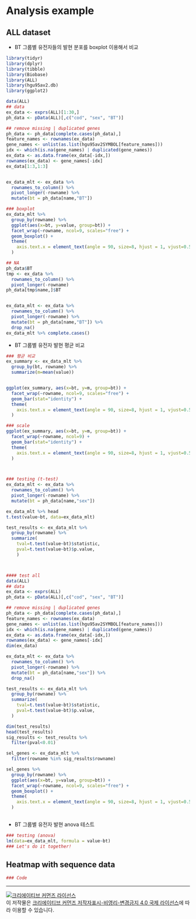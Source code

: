 # Analysis example 



## ALL dataset 

* BT 그룹별 유전자들의 발현 분포를 boxplot 이용해서 비교 

```r

library(tidyr)
library(dplyr)
library(tibble)
library(Biobase)
library(ALL)
library(hgu95av2.db)
library(ggplot2)

data(ALL)
## data
ex_data <- exprs(ALL)[1:30,]
ph_data <- pData(ALL)[,c("cod", "sex", "BT")]

## remove missing | duplicated genes
ph_data <- ph_data[complete.cases(ph_data),]
feature_names <- rownames(ex_data)
gene_names <- unlist(as.list(hgu95av2SYMBOL[feature_names]))
idx <- which(is.na(gene_names) | duplicated(gene_names))
ex_data <- as.data.frame(ex_data[-idx,])
rownames(ex_data) <- gene_names[-idx]
ex_data[1:3,1:3]


ex_data_mlt <- ex_data %>% 
  rownames_to_column() %>% 
  pivot_longer(-rowname) %>% 
  mutate(bt = ph_data[name,"BT"])

### boxplot
ex_data_mlt %>% 
  group_by(rowname) %>% 
  ggplot(aes(x=bt, y=value, group=bt)) +
  facet_wrap(~rowname, ncol=9, scales="free") +
  geom_boxplot() +
  theme(
    axis.text.x = element_text(angle = 90, size=8, hjust = 1, vjust=0.5)
  )

## NA
ph_data$BT
tmp <- ex_data %>% 
  rownames_to_column() %>% 
  pivot_longer(-rowname) 
ph_data[tmp$name,]$BT


ex_data_mlt <- ex_data %>% 
  rownames_to_column() %>% 
  pivot_longer(-rowname) %>% 
  mutate(bt = ph_data[name,"BT"]) %>% 
  drop_na()
ex_data_mlt %>% complete.cases()

```


* BT 그룹별 유전자 발현 평균 비교 

```r


### 평균 비교
ex_summary <- ex_data_mlt %>% 
  group_by(bt, rowname) %>% 
  summarize(m=mean(value))


ggplot(ex_summary, aes(x=bt, y=m, group=bt)) +
  facet_wrap(~rowname, ncol=9, scales="free") +
  geom_bar(stat="identity") +
  theme(
    axis.text.x = element_text(angle = 90, size=8, hjust = 1, vjust=0.5)
  )

### scale 
ggplot(ex_summary, aes(x=bt, y=m, group=bt)) +
  facet_wrap(~rowname, ncol=9) +
  geom_bar(stat="identity") +
  theme(
    axis.text.x = element_text(angle = 90, size=8, hjust = 1, vjust=0.5)
  )



### testing (t-test)
ex_data_mlt <- ex_data %>% 
  rownames_to_column() %>% 
  pivot_longer(-rowname) %>% 
  mutate(bt = ph_data[name,"sex"])

ex_data_mlt %>% head
t.test(value~bt, data=ex_data_mlt)

test_results <- ex_data_mlt %>% 
  group_by(rowname) %>% 
  summarize(
    tval=t.test(value~bt)$statistic,
    pval=t.test(value~bt)$p.value,
    )



#### test all
data(ALL)
## data
ex_data <- exprs(ALL)
ph_data <- pData(ALL)[,c("cod", "sex", "BT")]

## remove missing | duplicated genes
ph_data <- ph_data[complete.cases(ph_data),]
feature_names <- rownames(ex_data)
gene_names <- unlist(as.list(hgu95av2SYMBOL[feature_names]))
idx <- which(is.na(gene_names) | duplicated(gene_names))
ex_data <- as.data.frame(ex_data[-idx,])
rownames(ex_data) <- gene_names[-idx]
dim(ex_data)

ex_data_mlt <- ex_data %>% 
  rownames_to_column() %>% 
  pivot_longer(-rowname) %>% 
  mutate(bt = ph_data[name,"sex"]) %>% 
  drop_na()

test_results <- ex_data_mlt %>% 
  group_by(rowname) %>% 
  summarize(
    tval=t.test(value~bt)$statistic,
    pval=t.test(value~bt)$p.value,
  )

dim(test_results)
head(test_results)
sig_results <- test_results %>% 
  filter(pval<0.01) 

sel_genes <- ex_data_mlt %>% 
  filter(rowname %in% sig_results$rowname)

sel_genes %>% 
  group_by(rowname) %>% 
  ggplot(aes(x=bt, y=value, group=bt)) +
  facet_wrap(~rowname, ncol=9, scales="free") +
  geom_boxplot() +
  theme(
    axis.text.x = element_text(angle = 90, size=8, hjust = 1, vjust=0.5)
  )



```



* BT 그룹별 유전자 발현 anova 테스트 

```r
### testing (anova)
lm(data=ex_data_mlt, formula = value~bt)
### Let's do it together!
```


## Heatmap with sequence data 

```r
### Code
```




---


<a rel="license" href="http://creativecommons.org/licenses/by-nc-nd/4.0/"><img alt="크리에이티브 커먼즈 라이선스" style="border-width:0" src="https://i.creativecommons.org/l/by-nc-nd/4.0/88x31.png" /></a><br />이 저작물은 <a rel="license" href="http://creativecommons.org/licenses/by-nc-nd/4.0/">크리에이티브 커먼즈 저작자표시-비영리-변경금지 4.0 국제 라이선스</a>에 따라 이용할 수 있습니다.

